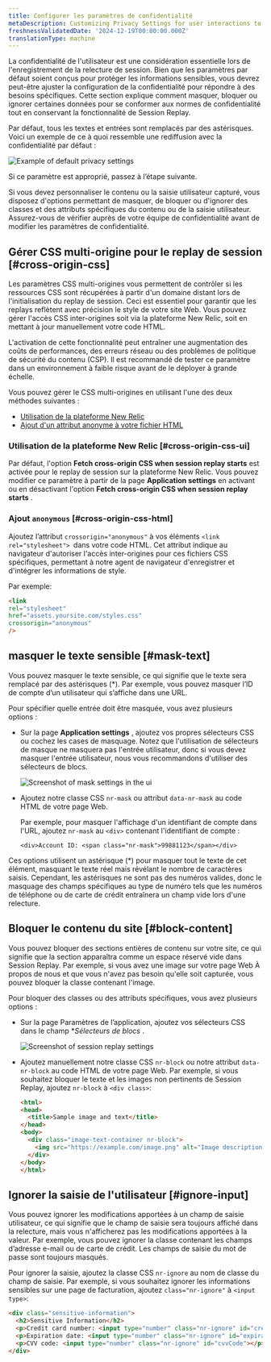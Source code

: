 ```yaml
---
title: Configurer les paramètres de confidentialité
metaDescription: Customizing Privacy Settings for user interactions to debug faster and improve page performance.
freshnessValidatedDate: '2024-12-19T00:00:00.000Z'
translationType: machine
---
```


La confidentialité de l&apos;utilisateur est une considération essentielle lors de l&apos;enregistrement de la relecture de session. Bien que les paramètres par défaut soient conçus pour protéger les informations sensibles, vous devrez peut-être ajuster la configuration de la confidentialité pour répondre à des besoins spécifiques. Cette section explique comment masquer, bloquer ou ignorer certaines données pour se conformer aux normes de confidentialité tout en conservant la fonctionnalité de Session Replay.

Par défaut, tous les textes et entrées sont remplacés par des astérisques. Voici un exemple de ce à quoi ressemble une rediffusion avec la confidentialité par défaut :

<img title="Example of default privacy settings" alt="Example of default privacy settings" src="/images/browser_screenshot-full_text-masking-example.webp" />

Si ce paramètre est approprié, passez à l’étape suivante.

Si vous devez personnaliser le contenu ou la saisie utilisateur capturé, vous disposez d&apos;options permettant de masquer, de bloquer ou d&apos;ignorer des classes et des attributs spécifiques du contenu ou de la saisie utilisateur. Assurez-vous de vérifier auprès de votre équipe de confidentialité avant de modifier les paramètres de confidentialité.

## Gérer CSS multi-origine pour le replay de session [#cross-origin-css]

Les paramètres CSS multi-origines vous permettent de contrôler si les ressources CSS sont récupérées à partir d&apos;un domaine distant lors de l&apos;initialisation du replay de session. Ceci est essentiel pour garantir que les replays reflètent avec précision le style de votre site Web. Vous pouvez gérer l&apos;accès CSS inter-origines soit via la plateforme New Relic, soit en mettant à jour manuellement votre code HTML.

<Callout variant="tip">
  L&apos;activation de cette fonctionnalité peut entraîner une augmentation des coûts de performances, des erreurs réseau ou des problèmes de politique de sécurité du contenu (CSP). Il est recommandé de tester ce paramètre dans un environnement à faible risque avant de le déployer à grande échelle.
</Callout>

Vous pouvez gérer le CSS multi-origines en utilisant l&apos;une des deux méthodes suivantes :

* [Utilisation de la plateforme New Relic](#cross-origin-css-ui)
* [Ajout d&apos;un attribut anonyme à votre fichier HTML](#cross-origin-css-html)

### Utilisation de la plateforme New Relic [#cross-origin-css-ui]

Par défaut, l&apos;option **Fetch cross-origin CSS when session replay starts** est activée pour le replay de session sur la plateforme New Relic. Vous pouvez modifier ce paramètre à partir de la page **Application settings** en activant ou en désactivant l&apos;option **Fetch cross-origin CSS when session replay starts** .

### Ajout `anonymous` [#cross-origin-css-html]

Ajoutez l’attribut `crossorigin="anonymous"` à vos éléments `<link rel="stylesheet"> `dans votre code HTML. Cet attribut indique au navigateur d&apos;autoriser l&apos;accès inter-origines pour ces fichiers CSS spécifiques, permettant à notre agent de navigateur d&apos;enregistrer et d&apos;intégrer les informations de style.

Par exemple:

```html
<link
rel="stylesheet"
href="assets.yoursite.com/styles.css"
crossorigin="anonymous"
/>
```

## masquer le texte sensible [#mask-text]

Vous pouvez masquer le texte sensible, ce qui signifie que le texte sera remplacé par des astérisques (\*). Par exemple, vous pouvez masquer l’ID de compte d’un utilisateur qui s’affiche dans une URL.

Pour spécifier quelle entrée doit être masquée, vous avez plusieurs options :

* Sur la page <DNT>**Application settings**</DNT> , ajoutez vos propres sélecteurs CSS ou cochez les cases de masquage. Notez que l&apos;utilisation de sélecteurs de masque ne masquera pas l&apos;entrée utilisateur, donc si vous devez masquer l&apos;entrée utilisateur, nous vous recommandons d&apos;utiliser des sélecteurs de blocs.

  <img title="Mask settings" alt="Screenshot of mask settings in the ui" src="/images/browser_screenshot-full_mask-settings.webp" />

* Ajoutez notre classe CSS `nr-mask` ou attribut `data-nr-mask` au code HTML de votre page Web.

  Par exemple, pour masquer l&apos;affichage d&apos;un identifiant de compte dans l&apos;URL, ajoutez `nr-mask` au `<div>` contenant l&apos;identifiant de compte :

  `<div>Account ID: <span class="nr-mask">99881123</span></div>`

Ces options utilisent un astérisque (\*) pour masquer tout le texte de cet élément, masquant le texte réel mais révélant le nombre de caractères saisis. Cependant, les astérisques ne sont pas des numéros valides, donc le masquage des champs spécifiques au type de numéro tels que les numéros de téléphone ou de carte de crédit entraînera un champ vide lors d&apos;une relecture.

## Bloquer le contenu du site [#block-content]

Vous pouvez bloquer des sections entières de contenu sur votre site, ce qui signifie que la section apparaîtra comme un espace réservé vide dans Session Replay. Par exemple, si vous avez une image sur votre page Web À propos de nous et que vous n&apos;avez pas besoin qu&apos;elle soit capturée, vous pouvez bloquer la classe contenant l&apos;image.

Pour bloquer des classes ou des attributs spécifiques, vous avez plusieurs options :

* Sur la page Paramètres de l’application, ajoutez vos sélecteurs CSS dans le champ \**Sélecteurs de blocs* .

  <img title="Block Selectors" alt="Screenshot of session replay settings" src="/images/browser_screenshot-full_session-replay-app-settings.webp" />

* Ajoutez manuellement notre classe CSS `nr-block` ou notre attribut `data-nr-block` au code HTML de votre page Web. Par exemple, si vous souhaitez bloquer le texte et les images non pertinents de Session Replay, ajoutez `nr-block` à `<div class>`:

  ```html
  <html>
  <head>
    <title>Sample image and text</title>
  </head>
  <body>
    <div class="image-text-container nr-block">
      <img src="https://example.com/image.png" alt="Image description">
    </div>
  </body>
  </html>
  ```

## Ignorer la saisie de l&apos;utilisateur [#ignore-input]

Vous pouvez ignorer les modifications apportées à un champ de saisie utilisateur, ce qui signifie que le champ de saisie sera toujours affiché dans la relecture, mais vous n&apos;afficherez pas les modifications apportées à la valeur. Par exemple, vous pouvez ignorer la classe contenant les champs d’adresse e-mail ou de carte de crédit. Les champs de saisie du mot de passe sont toujours masqués. 

Pour ignorer la saisie, ajoutez la classe CSS `nr-ignore` au nom de classe du champ de saisie. Par exemple, si vous souhaitez ignorer les informations sensibles sur une page de facturation, ajoutez `class="nr-ignore"` à `<input type>`:

```html
<div class="sensitive-information">
  <h2>Sensitive Information</h2>
  <p>Credit card number: <input type="number" class="nr-ignore" id="creditCardNumber"></p>
  <p>Expiration date: <input type="number" class="nr-ignore" id="expirationDate"></p>
  <p>CVV code: <input type="number" class="nr-ignore" id="cvvCode"></p>
</div>
```